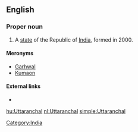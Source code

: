 ==English==
===Proper noun===
{{en-proper noun}}

# A [[state]] of the Republic of [[India]], formed in 2000.

====Meronyms====
* [[Garhwal]]
* [[Kumaon]]

====External links====
* {{pedia}}

[[Category:India]]

[[hu:Uttaranchal]]
[[nl:Uttaranchal]]
[[simple:Uttaranchal]]